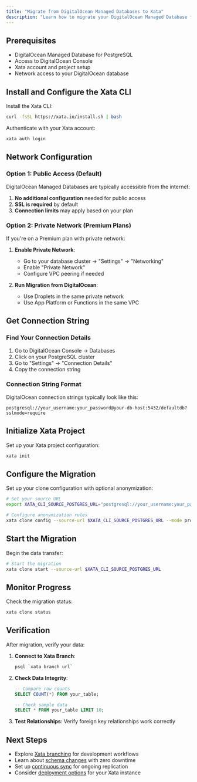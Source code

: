 ```yaml
---
title: "Migrate from DigitalOcean Managed Databases to Xata"
description: "Learn how to migrate your DigitalOcean Managed Database for PostgreSQL to Xata using xata clone. Step-by-step instructions for enabling logical replication and configuring the migration."
---
```


## Prerequisites

- DigitalOcean Managed Database for PostgreSQL
- Access to DigitalOcean Console
- Xata account and project setup
- Network access to your DigitalOcean database

## Install and Configure the Xata CLI

Install the Xata CLI:

```bash
curl -fsSL https://xata.io/install.sh | bash
```

Authenticate with your Xata account:

```bash
xata auth login
```

## Network Configuration

### Option 1: Public Access (Default)

DigitalOcean Managed Databases are typically accessible from the internet:

1. **No additional configuration** needed for public access
2. **SSL is required** by default
3. **Connection limits** may apply based on your plan

### Option 2: Private Network (Premium Plans)

If you're on a Premium plan with private network:

1. **Enable Private Network**:
   - Go to your database cluster → "Settings" → "Networking"
   - Enable "Private Network"
   - Configure VPC peering if needed

2. **Run Migration from DigitalOcean**:
   - Use Droplets in the same private network
   - Use App Platform or Functions in the same VPC

## Get Connection String

### Find Your Connection Details

1. Go to DigitalOcean Console → Databases
2. Click on your PostgreSQL cluster
3. Go to "Settings" → "Connection Details"
4. Copy the connection string

### Connection String Format

DigitalOcean connection strings typically look like this:

```
postgresql://your_username:your_password@your-db-host:5432/defaultdb?sslmode=require
```

## Initialize Xata Project

Set up your Xata project configuration:

```bash
xata init
```

## Configure the Migration

Set up your clone configuration with optional anonymization:

```bash
# Set your source URL
export XATA_CLI_SOURCE_POSTGRES_URL="postgresql://your_username:your_password@your-db-host:5432/defaultdb?sslmode=require"

# Configure anonymization rules
xata clone config --source-url $XATA_CLI_SOURCE_POSTGRES_URL --mode prompt
```

## Start the Migration

Begin the data transfer:

```bash
# Start the migration
xata clone start --source-url $XATA_CLI_SOURCE_POSTGRES_URL
```

## Monitor Progress

Check the migration status:

```bash
xata clone status
```

## Verification

After migration, verify your data:

1. **Connect to Xata Branch**:
   ```bash
   psql `xata branch url`
   ```

2. **Check Data Integrity**:
   ```sql
   -- Compare row counts
   SELECT COUNT(*) FROM your_table;
   
   -- Check sample data
   SELECT * FROM your_table LIMIT 10;
   ```

3. **Test Relationships**: Verify foreign key relationships work correctly

## Next Steps

- Explore [Xata branching](/core-concepts/branching) for development workflows
- Learn about [schema changes](/core-concepts/schema-changes) with zero downtime
- Set up [continuous sync](/tutorials/create-staging-replica) for ongoing replication
- Consider [deployment options](/deployment) for your Xata instance 